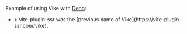 
<CommunityNote />

Example of using Vike with [Deno](https://deno.land/):
 - <Example timestamp="2023.04" repo="brillout/vps-deno" />
   > vite-plugin-ssr was the [previous name of Vike](https://vite-plugin-ssr.com/vike).

